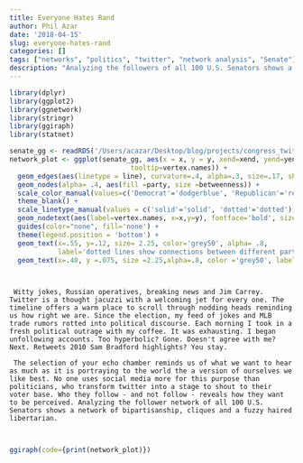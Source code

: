 ```yaml
---
title: Everyone Hates Rand
author: Phil Azar
date: '2018-04-15'
slug: everyone-hates-rand
categories: []
tags: ["networks", "politics", "twitter", "network analysis", "Senate"]
description: "Analyzing the followers of all 100 U.S. Senators shows a network of bipartisanship, cliques and a fuzzy haired libertarian"
---
```

```r
library(dplyr)
library(ggplot2)
library(ggnetwork)
library(stringr)
library(ggiraph)
library(statnet)

senate_gg <- readRDS('/Users/acazar/Desktop/blog/projects/congress_twitter/data/senate_gg.rds')
network_plot <- ggplot(senate_gg, aes(x = x, y = y, xend=xend, yend=yend, color = party,
                              tooltip=vertex.names)) +
  geom_edges(aes(linetype = line), curvature=.4, alpha=.3, size=.17, show.legend = FALSE) +
  geom_nodes(alpha= .4, aes(fill =party, size =betweenness)) +
  scale_color_manual(values=c('Democrat'='dodgerblue', 'Republican'='red', 'Independent'='forestgreen', 'NA'='grey')) +
  theme_blank() +
  scale_linetype_manual(values = c('solid'='solid', 'dotted'='dotted')) +
  geom_nodetext(aes(label=vertex.names, x=x,y=y), fontface='bold', size =3, nudge_y=.025) +
  guides(color="none", fill='none') +
  theme(legend.position = 'bottom') +
  geom_text(x=.55, y=.12, size= 2.25, color='grey50', alpha= .8,
            label='dotted lines show connections between different parties') +
  geom_text(x=.40, y =.075, size =2.25,alpha=.8, color ='grey50', label='solid lines show connections to same party')




```

     Witty jokes, Russian operatives, breaking news and Jim Carrey. Twitter is a thought jacuzzi with a welcoming jet for every one. The timeline offers a warm place to scroll through nodding heads reminding us how right we are. Since the election, my feed of jokes and MLB trade rumors rotted into political discourse. Each morning I took in a fresh political outrage with my coffee. It was exhausting. I began unfollowing accounts. Too hyperbolic? Gone. Doesn't agree with me? Next. Retweets 2010 Sam Bradford highlights? You stay. 
     
     The selection of your echo chamber reminds us of what we want to hear as much as it is portraying to the world the a version of ourselves we like best. No one uses social media more for this purpose than politicians, who transform twitter into a stage to shout to their voter base. Who they follow - and not follow - reveals how they want to be perceived. Analyzing the follower network of all 100 U.S. Senators shows a network of bipartisanship, cliques and a fuzzy haired libertarian. 
     
     
```r
ggiraph(code={print(network_plot)})
```
     
    
     
     
     
     
     
     
     